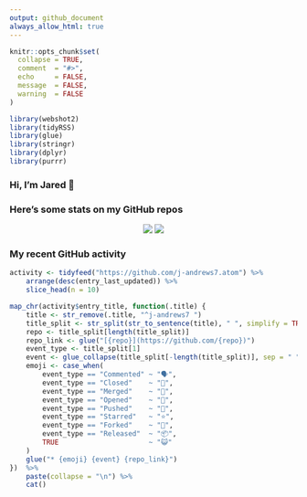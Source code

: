 ```yaml
---
output: github_document
always_allow_html: true
---
```


<!-- README.md is generated from README.Rmd. Please edit that file -->

```r
knitr::opts_chunk$set(
  collapse = TRUE,
  comment  = "#>",
  echo     = FALSE,
  message  = FALSE,
  warning  = FALSE
)

library(webshot2)
library(tidyRSS)
library(glue)
library(stringr)
library(dplyr)
library(purrr)
```

### Hi, I'm Jared 👋

<!--
**j-andrews7/j-andrews7** is a ✨ _special_ ✨ repository because its `README.md` (this file) appears on your GitHub profile.

Here are some ideas to get you started:

- 🔭 I’m currently working on ...
- 🌱 I’m currently learning ...
- 👯 I’m looking to collaborate on ...
- 🤔 I’m looking for help with ...
- 💬 Ask me about ...
- 📫 How to reach me: ...
- 😄 Pronouns: ...
- ⚡ Fun fact: ...
-->

### Here's some stats on my GitHub repos

<p align="center">
    <img src="https://github-readme-stats.vercel.app/api?username=j-andrews7&show_icons=true&theme=dracula">
    <img src="https://github-readme-stats.vercel.app/api/top-langs/?username=j-andrews7&hide=html,css,jupyter%20notebook&layout=compact">
</p>


### My recent GitHub activity

```r
activity <- tidyfeed("https://github.com/j-andrews7.atom") %>%
    arrange(desc(entry_last_updated)) %>%
    slice_head(n = 10)

map_chr(activity$entry_title, function(.title) {
    title <- str_remove(.title, "^j-andrews7 ")
    title_split <- str_split(str_to_sentence(title), " ", simplify = TRUE)
    repo <- title_split[length(title_split)]
    repo_link <- glue("[{repo}](https://github.com/{repo})")
    event_type <- title_split[1]
    event <- glue_collapse(title_split[-length(title_split)], sep = " ")
    emoji <- case_when(
        event_type == "Commented" ~ "🗣",
        event_type == "Closed"    ~ "🎊",
        event_type == "Merged"    ~ "🎉",
        event_type == "Opened"    ~ "🤔",
        event_type == "Pushed"    ~ "📨",
        event_type == "Starred"   ~ "⭐️",
        event_type == "Forked"    ~ "🍴",
        event_type == "Released"  ~ "📦",
        TRUE                      ~ "😺"
    )
    glue("* {emoji} {event} {repo_link}")
})  %>%
    paste(collapse = "\n") %>%
    cat()
```

